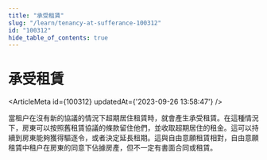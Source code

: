 ```yaml
---
title: "承受租賃"
slug: "/learn/tenancy-at-sufferance-100312"
id: "100312"
hide_table_of_contents: true
---
```



# 承受租賃

<ArticleMeta id={100312} updatedAt={'2023-09-26 13:58:47'} />
<div className='border-solid border-b border-t-0 my-4 border-[var(--ifm-color-gray-300)]' />

當租户在沒有新的協議的情況下超期居住租賃時，就會產生承受租賃。在這種情況下，房東可以按照舊租賃協議的條款留住他們，並收取超期居住的租金。這可以持續到房東能夠獲得驅逐令，或者決定延長租期。這與自由意願租賃相對，自由意願租賃中租户在房東的同意下佔據房產，但不一定有書面合同或租賃。
